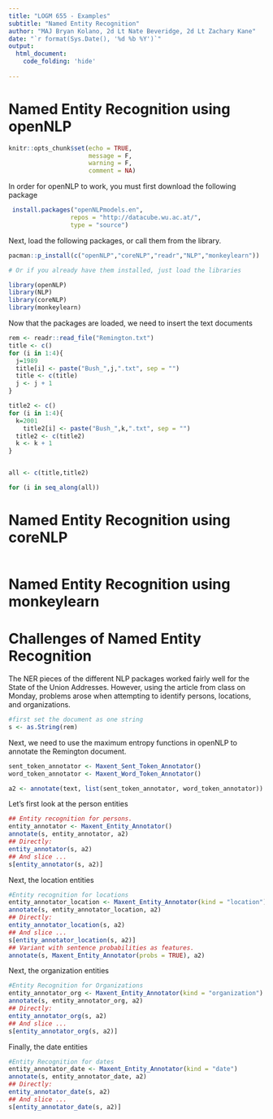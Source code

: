 ```yaml
---
title: "LOGM 655 - Examples"
subtitle: "Named Entity Recognition"
author: "MAJ Bryan Kolano, 2d Lt Nate Beveridge, 2d Lt Zachary Kane"
date: "`r format(Sys.Date(), '%d %b %Y')`"
output: 
  html_document:
    code_folding: 'hide'
    
---
```


# Named Entity Recognition using openNLP
```r
knitr::opts_chunk$set(echo = TRUE,
                      message = F,
                      warning = F, 
                      comment = NA)

```

In order for openNLP to work, you must first download the following package
```r
 install.packages("openNLPmodels.en",
                 repos = "http://datacube.wu.ac.at/",
                 type = "source")
```
Next, load the following packages, or call them from the library.
```r

pacman::p_install(c("openNLP","coreNLP","readr","NLP","monkeylearn"))

# Or if you already have them installed, just load the libraries

library(openNLP)
library(NLP)
library(coreNLP)
library(monkeylearn)
```


Now that the packages are loaded, we need to insert the text documents

```r

rem <- readr::read_file("Remington.txt")
title <- c()
for (i in 1:4){
  j=1989
  title[i] <- paste("Bush_",j,".txt", sep = "")
  title <- c(title)
  j <- j + 1
}

title2 <- c()
for (i in 1:4){
  k=2001
    title2[i] <- paste("Bush_",k,".txt", sep = "")
  title2 <- c(title2)
  k <- k + 1
}


all <- c(title,title2)

for (i in seq_along(all))

```



# Named Entity Recognition using coreNLP


```r


```

# Named Entity Recognition using monkeylearn




# Challenges of Named Entity Recognition

The NER pieces of the different NLP packages worked fairly well for the State of the Union Addresses.  However, using the article from class on Monday, problems arose when attempting to identify persons, locations, and organizations.

```r
#first set the document as one string
s <- as.String(rem)

```

Next, we need to use the maximum entropy functions in openNLP to annotate the Remington document.

```r
sent_token_annotator <- Maxent_Sent_Token_Annotator()
word_token_annotator <- Maxent_Word_Token_Annotator()

a2 <- annotate(text, list(sent_token_annotator, word_token_annotator))
```

Let's first look at the person entities
```r
## Entity recognition for persons.
entity_annotator <- Maxent_Entity_Annotator()
annotate(s, entity_annotator, a2)
## Directly:
entity_annotator(s, a2)
## And slice ...
s[entity_annotator(s, a2)]
```

Next, the location entities
```r
#Entity recognition for locations
entity_annotator_location <- Maxent_Entity_Annotator(kind = "location")
annotate(s, entity_annotator_location, a2)
## Directly:
entity_annotator_location(s, a2)
## And slice ...
s[entity_annotator_location(s, a2)]
## Variant with sentence probabilities as features.
annotate(s, Maxent_Entity_Annotator(probs = TRUE), a2)
```

Next, the organization entities
```r
#Entity Recognition for Organizations
entity_annotator_org <- Maxent_Entity_Annotator(kind = "organization")
annotate(s, entity_annotator_org, a2)
## Directly:
entity_annotator_org(s, a2)
## And slice ...
s[entity_annotator_org(s, a2)]
```

Finally, the date entities
```r
#Entity Recognition for dates
entity_annotator_date <- Maxent_Entity_Annotator(kind = "date")
annotate(s, entity_annotator_date, a2)
## Directly:
entity_annotator_date(s, a2)
## And slice ...
s[entity_annotator_date(s, a2)]
```





